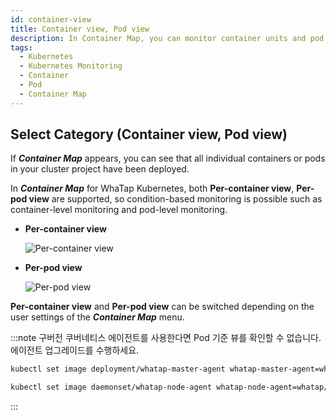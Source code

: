 ```yaml
---
id: container-view
title: Container view, Pod view
description: In Container Map, you can monitor container units and pod units.
tags:
  - Kubernetes
  - Kubernetes Monitoring
  - Container
  - Pod
  - Container Map
---
```


## Select Category (Container view, Pod view)

If **_Container Map_** appears, you can see that all individual containers or pods in your cluster project have been deployed.

In **_Container Map_** for WhaTap Kubernetes, both **Per-container view**, **Per-pod view** are supported, so condition-based monitoring is possible such as container-level monitoring and pod-level monitoring.

-   **Per-container view**

    ![Per-container view](https://img.whatap.io/media/images/whatap_kubernetes_container_map_container_category.png)

-   **Per-pod view**

    ![Per-pod view](https://img.whatap.io/media/images/whatap_kubernetes_container_map_pod_category.png)

**Per-container view** and **Per-pod view** can be switched depending on the user settings of the **_Container Map_** menu.

:::note
구버전 쿠버네티스 에이전트를 사용한다면 Pod 기준 뷰를 확인할 수 없습니다. 에이전트 업그레이드를 수행하세요.

```bash title='Master'
kubectl set image deployment/whatap-master-agent whatap-master-agent=whatap/kube_mon:<agent version> -n whatap-monitoring
```

```bash title='Node'
kubectl set image daemonset/whatap-node-agent whatap-node-agent=whatap/kube_mon:<agent version> -n whatap-monitoring
```

:::
